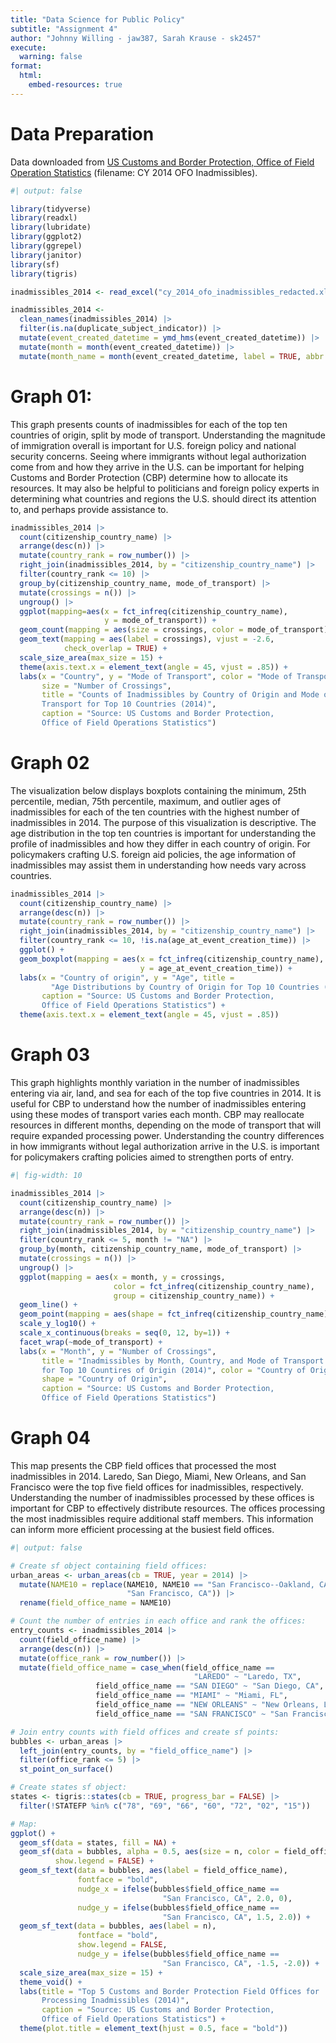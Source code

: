 ```yaml
---
title: "Data Science for Public Policy"
subtitle: "Assignment 4"
author: "Johnny Willing - jaw387, Sarah Krause - sk2457"
execute:
  warning: false
format:
  html:
    embed-resources: true
---
```


# Data Preparation

Data downloaded from [US Customs and Border Protection, Office of Field Operation Statistics](https://www.cbp.gov/document/foia-record/cbp-office-field-operations-statistics) (filename: CY 2014 OFO Inadmissibles).

```r

#| output: false

library(tidyverse)
library(readxl)
library(lubridate)
library(ggplot2)
library(ggrepel)
library(janitor)
library(sf)
library(tigris)

inadmissibles_2014 <- read_excel("cy_2014_ofo_inadmissibles_redacted.xlsx")

inadmissibles_2014 <-
  clean_names(inadmissibles_2014) |>
  filter(is.na(duplicate_subject_indicator)) |>
  mutate(event_created_datetime = ymd_hms(event_created_datetime)) |>
  mutate(month = month(event_created_datetime)) |>
  mutate(month_name = month(event_created_datetime, label = TRUE, abbr = FALSE))

```

# Graph 01:

This graph presents counts of inadmissibles for each of the top ten countries of origin, split by mode of transport. Understanding the magnitude of immigration overall is important for U.S. foreign policy and national security concerns. Seeing where immigrants without legal authorization come from and how they arrive in the U.S. can be important for helping Customs and Border Protection (CBP) determine how to allocate its resources. It may also be helpful to politicians and foreign policy experts in determining what countries and regions the U.S. should direct its attention to, and perhaps provide assistance to.

```r

inadmissibles_2014 |>
  count(citizenship_country_name) |>
  arrange(desc(n)) |>
  mutate(country_rank = row_number()) |>
  right_join(inadmissibles_2014, by = "citizenship_country_name") |>
  filter(country_rank <= 10) |>
  group_by(citizenship_country_name, mode_of_transport) |>
  mutate(crossings = n()) |>
  ungroup() |>
  ggplot(mapping=aes(x = fct_infreq(citizenship_country_name), 
                     y = mode_of_transport)) +
  geom_count(mapping = aes(size = crossings, color = mode_of_transport)) +
  geom_text(mapping = aes(label = crossings), vjust = -2.6, 
            check_overlap = TRUE) +
  scale_size_area(max_size = 15) + 
  theme(axis.text.x = element_text(angle = 45, vjust = .85)) + 
  labs(x = "Country", y = "Mode of Transport", color = "Mode of Transport", 
       size = "Number of Crossings", 
       title = "Counts of Inadmissibles by Country of Origin and Mode of 
       Transport for Top 10 Countries (2014)",
       caption = "Source: US Customs and Border Protection, 
       Office of Field Operations Statistics")

```

# Graph 02

The visualization below displays boxplots containing the minimum, 25th percentile, median, 75th percentile, maximum, and outlier ages of inadmissibles for each of the ten countries with the highest number of inadmissibles in 2014. The purpose of this visualization is descriptive. The age distribution in the top ten countries is important for understanding the profile of inadmissibles and how they differ in each country of origin. For policymakers crafting U.S. foreign aid policies, the age information of inadmissibles may assist them in understanding how needs vary across countries.

```r

inadmissibles_2014 |>
  count(citizenship_country_name) |>
  arrange(desc(n)) |>
  mutate(country_rank = row_number()) |>
  right_join(inadmissibles_2014, by = "citizenship_country_name") |>
  filter(country_rank <= 10, !is.na(age_at_event_creation_time)) |>
  ggplot() +
  geom_boxplot(mapping = aes(x = fct_infreq(citizenship_country_name), 
                             y = age_at_event_creation_time)) +
  labs(x = "Country of origin", y = "Age", title = 
         "Age Distributions by Country of Origin for Top 10 Countries (2014)",
       caption = "Source: US Customs and Border Protection, 
       Office of Field Operations Statistics") +
  theme(axis.text.x = element_text(angle = 45, vjust = .85))

```

# Graph 03

This graph highlights monthly variation in the number of inadmissibles entering via air, land, and sea for each of the top five countries in 2014. It is useful for CBP to understand how the number of inadmissibles entering using these modes of transport varies each month. CBP may reallocate resources in different months, depending on the mode of transport that will require expanded processing power. Understanding the country differences in how immigrants without legal authorization arrive in the U.S. is important for policymakers crafting policies aimed to strengthen ports of entry.

```r

#| fig-width: 10

inadmissibles_2014 |>
  count(citizenship_country_name) |>
  arrange(desc(n)) |>
  mutate(country_rank = row_number()) |>
  right_join(inadmissibles_2014, by = "citizenship_country_name") |>
  filter(country_rank <= 5, month != "NA") |>
  group_by(month, citizenship_country_name, mode_of_transport) |>
  mutate(crossings = n()) |>
  ungroup() |>
  ggplot(mapping = aes(x = month, y = crossings, 
                       color = fct_infreq(citizenship_country_name), 
                       group = citizenship_country_name)) +
  geom_line() +
  geom_point(mapping = aes(shape = fct_infreq(citizenship_country_name))) +
  scale_y_log10() +
  scale_x_continuous(breaks = seq(0, 12, by=1)) +
  facet_wrap(~mode_of_transport) +
  labs(x = "Month", y = "Number of Crossings", 
       title = "Inadmissibles by Month, Country, and Mode of Transport 
       for Top 10 Countires of Origin (2014)", color = "Country of Origin", 
       shape = "Country of Origin",
       caption = "Source: US Customs and Border Protection, 
       Office of Field Operations Statistics")

```

# Graph 04

This map presents the CBP field offices that processed the most inadmissibles in 2014. Laredo, San Diego, Miami, New Orleans, and San Francisco were the top five field offices for inadmissibles, respectively. Understanding the number of inadmissibles processed by these offices is important for CBP to effectively distribute resources. The offices processing the most inadmissibles require additional staff members. This information can inform more efficient processing at the busiest field offices.

```r
#| output: false

# Create sf object containing field offices:
urban_areas <- urban_areas(cb = TRUE, year = 2014) |>
  mutate(NAME10 = replace(NAME10, NAME10 == "San Francisco--Oakland, CA", 
                          "San Francisco, CA")) |>
  rename(field_office_name = NAME10) 

```

```r

# Count the number of entries in each office and rank the offices:
entry_counts <- inadmissibles_2014 |>
  count(field_office_name) |>
  arrange(desc(n)) |>
  mutate(office_rank = row_number()) |>
  mutate(field_office_name = case_when(field_office_name == 
                                         "LAREDO" ~ "Laredo, TX",
                   field_office_name == "SAN DIEGO" ~ "San Diego, CA", 
                   field_office_name == "MIAMI" ~ "Miami, FL",
                   field_office_name == "NEW ORLEANS" ~ "New Orleans, LA",
                   field_office_name == "SAN FRANCISCO" ~ "San Francisco, CA"))

# Join entry counts with field offices and create sf points:   
bubbles <- urban_areas |>
  left_join(entry_counts, by = "field_office_name") |>
  filter(office_rank <= 5) |>
  st_point_on_surface()

# Create states sf object:
states <- tigris::states(cb = TRUE, progress_bar = FALSE) |>
  filter(!STATEFP %in% c("78", "69", "66", "60", "72", "02", "15")) 

# Map:
ggplot() + 
  geom_sf(data = states, fill = NA) + 
  geom_sf(data = bubbles, alpha = 0.5, aes(size = n, color = field_office_name),
          show.legend = FALSE) + 
  geom_sf_text(data = bubbles, aes(label = field_office_name), 
               fontface = "bold",
               nudge_x = ifelse(bubbles$field_office_name == 
                                  "San Francisco, CA", 2.0, 0),
               nudge_y = ifelse(bubbles$field_office_name == 
                                  "San Francisco, CA", 1.5, 2.0)) +
  geom_sf_text(data = bubbles, aes(label = n),
               fontface = "bold",
               show.legend = FALSE,
               nudge_y = ifelse(bubbles$field_office_name == 
                                  "San Francisco, CA", -1.5, -2.0)) +
  scale_size_area(max_size = 15) +
  theme_void() +
  labs(title = "Top 5 Customs and Border Protection Field Offices for 
       Processing Inadmissibles (2014)",
       caption = "Source: US Customs and Border Protection, 
       Office of Field Operations Statistics") +
  theme(plot.title = element_text(hjust = 0.5, face = "bold"))

```
